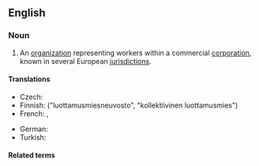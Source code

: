 ==English==
{{wikipedia}}

===Noun===
{{en-noun}}

# An [[organization]] representing workers within a commercial [[corporation]], known in several European [[jurisdiction]]s.

====Translations====
{{trans-top|organization}}
* Czech: {{t|cs|podniková rada|f}}
* Finnish: {{t|fi|yritysneuvosto}} ("luottamusmiesneuvosto", "kollektiivinen luottamusmies")
* French: {{t+|fr|comité d'entreprise|m}}, {{t+|fr|CE|m}}
{{trans-mid}}
* German: {{t+|de|Betriebsrat|m}}
* Turkish: {{t|tr|çalışma konseyi}}
{{trans-bottom}}

====Related terms====
{{rel3|en|works councillor}}